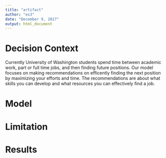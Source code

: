 ---
title: "artifact"
author: "es3"
date: "December 9, 2017"
output: html_document
---

# Decision Context
Currently University of Washington students spend time between academic work, part or full time jobs, and then finding future positions. Our model focuses on making recommendations on efficently finding the next position by maximizing your efforts and time. The recommendations are about what skills you can develop and what resources you can effectively find a job.

# Model

# Limitation

# Results
